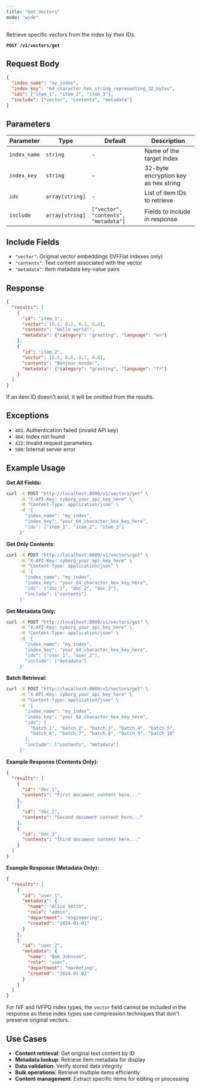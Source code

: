 ```yaml
---
title: "Get Vectors"
mode: "wide"
---
```


Retrieve specific vectors from the index by their IDs.

**`POST /v1/vectors/get`**

## Request Body

```json
{
  "index_name": "my_index",
  "index_key": "64_character_hex_string_representing_32_bytes",
  "ids": ["item_1", "item_2", "item_3"],
  "include": ["vector", "contents", "metadata"]
}
```

## Parameters

| Parameter | Type | Default | Description |
|-----------|------|---------|-------------|
| `index_name` | `string` | - | Name of the target index |
| `index_key` | `string` | - | 32-byte encryption key as hex string |
| `ids` | `array[string]` | - | List of item IDs to retrieve |
| `include` | `array[string]` | `["vector", "contents", "metadata"]` | Fields to include in response |

## Include Fields

- `"vector"`: Original vector embeddings (IVFFlat indexes only)
- `"contents"`: Text content associated with the vector
- `"metadata"`: Item metadata key-value pairs

## Response

```json
{
  "results": [
    {
      "id": "item_1",
      "vector": [0.1, 0.2, 0.3, 0.4],
      "contents": "Hello world!",
      "metadata": {"category": "greeting", "language": "en"}
    },
    {
      "id": "item_2",
      "vector": [0.5, 0.6, 0.7, 0.8],
      "contents": "Bonjour monde!",
      "metadata": {"category": "greeting", "language": "fr"}
    }
  ]
}
```

If an item ID doesn't exist, it will be omitted from the results.

## Exceptions

- `401`: Authentication failed (invalid API key)
- `404`: Index not found
- `422`: Invalid request parameters
- `500`: Internal server error

## Example Usage

**Get All Fields:**
```bash
curl -X POST "http://localhost:8000/v1/vectors/get" \
     -H "X-API-Key: cyborg_your_api_key_here" \
     -H "Content-Type: application/json" \
     -d '{
       "index_name": "my_index",
       "index_key": "your_64_character_hex_key_here",
       "ids": ["item_1", "item_2", "item_3"]
     }'
```

**Get Only Contents:**
```bash
curl -X POST "http://localhost:8000/v1/vectors/get" \
     -H "X-API-Key: cyborg_your_api_key_here" \
     -H "Content-Type: application/json" \
     -d '{
       "index_name": "my_index",
       "index_key": "your_64_character_hex_key_here",
       "ids": ["doc_1", "doc_2", "doc_3"],
       "include": ["contents"]
     }'
```

**Get Metadata Only:**
```bash
curl -X POST "http://localhost:8000/v1/vectors/get" \
     -H "X-API-Key: cyborg_your_api_key_here" \
     -H "Content-Type: application/json" \
     -d '{
       "index_name": "my_index",
       "index_key": "your_64_character_hex_key_here",
       "ids": ["user_1", "user_2"],
       "include": ["metadata"]
     }'
```

**Batch Retrieval:**
```bash
curl -X POST "http://localhost:8000/v1/vectors/get" \
     -H "X-API-Key: cyborg_your_api_key_here" \
     -H "Content-Type: application/json" \
     -d '{
       "index_name": "my_index",
       "index_key": "your_64_character_hex_key_here",
       "ids": [
         "batch_1", "batch_2", "batch_3", "batch_4", "batch_5",
         "batch_6", "batch_7", "batch_8", "batch_9", "batch_10"
       ],
       "include": ["contents", "metadata"]
     }'
```

**Example Response (Contents Only):**
```json
{
  "results": [
    {
      "id": "doc_1",
      "contents": "First document content here..."
    },
    {
      "id": "doc_2",
      "contents": "Second document content here..."
    },
    {
      "id": "doc_3",
      "contents": "Third document content here..."
    }
  ]
}
```

**Example Response (Metadata Only):**
```json
{
  "results": [
    {
      "id": "user_1",
      "metadata": {
        "name": "Alice Smith",
        "role": "admin",
        "department": "engineering",
        "created": "2024-01-01"
      }
    },
    {
      "id": "user_2",
      "metadata": {
        "name": "Bob Johnson",
        "role": "user",
        "department": "marketing",
        "created": "2024-01-02"
      }
    }
  ]
}
```

<Note>For IVF and IVFPQ index types, the `vector` field cannot be included in the response as these index types use compression techniques that don't preserve original vectors.</Note>

## Use Cases

- **Content retrieval**: Get original text content by ID
- **Metadata lookup**: Retrieve item metadata for display
- **Data validation**: Verify stored data integrity
- **Bulk operations**: Retrieve multiple items efficiently
- **Content management**: Extract specific items for editing or processing